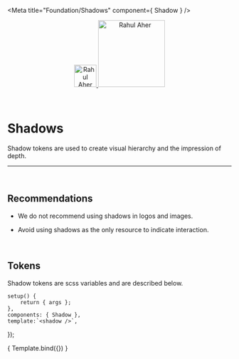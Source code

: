 
<Meta title="Foundation/Shadows" component={ Shadow } />

<div align="center" style={{display: 'flex'}}>
    <a href="https://rahulaher.netlify.app">
        <img src="../../../img/logo/glyph-black-colored.svg" alt="Rahul Aher logo" width="50" />
        <img src="../../../img/logo/word-black-colored.svg" alt="Rahul Aher" width="150" />
    </a>
</div>

<br />
<br />

# Shadows
Shadow tokens are used to create visual hierarchy and the impression of depth.

<hr />
<br />

## Recommendations

- We do not recommend using shadows in logos and images.

- Avoid using shadows as the only resource to indicate interaction.


<br />

## Tokens
Shadow tokens are scss variables and are described below.
<br />

	setup() {
		return { args };
	},
	components: { Shadow },
	template:`<shadow />`,
});

<Story name="shadow">
	{ Template.bind({}) }
</Story>
